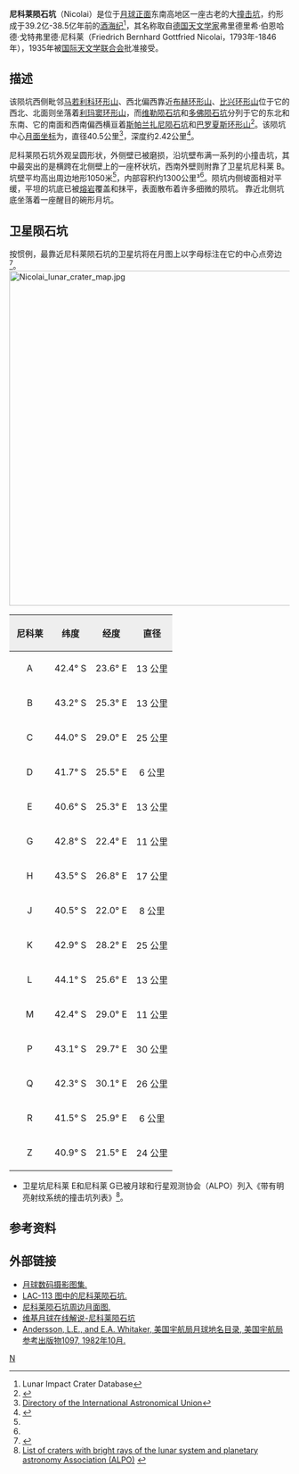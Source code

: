 {{lunar crater data|
 image=Normal Nicolai LO-IV-088H LTVT.jpg|
 caption=月球轨道器4号拍摄的图像|
 latitude=42.47|
 N_or_S=S|
 longitude=25.87|
 E_or_W=E|
 diameter=40.5公里|
 depth=2.42公里|
 colong=335|
 eponym=弗里德里希·伯·戈·尼科莱}}
'''尼科莱陨石坑'''（Nicolai）是位于[[月球正面|月球正面]]东南高地区一座古老的大[[撞击坑|撞击坑]]，约形成于39.2亿-38.5亿年前的[[酒海纪|酒海纪]]<ref name=LICD>Lunar Impact Crater Database</ref>，其名称取自[[德国|德国]][[天文学家|天文学家]]弗里德里希·伯恩哈德·戈特弗里德·尼科莱（Friedrich Bernhard Gottfried Nicolai，1793年-1846年），1935年被[[国际天文学联合会|国际天文学联合会]]批准接受。

==描述==
该陨坑西侧毗邻[[马若利科环形山|马若利科环形山]]、西北偏西靠近[[布赫环形山|布赫环形山]]、[[比兴环形山|比兴环形山]]位于它的西北、北面则坐落着[[利玛窦环形山|利玛窦环形山]]，而[[维勒陨石坑|维勒陨石坑]]和[[多佛陨石坑|多佛陨石坑]]分列于它的东北和东南、它的南面和西南偏西横亘着[[斯帕兰扎尼陨石|斯帕兰扎尼陨石坑]]和[[巴罗夏斯环形山|巴罗夏斯环形山]]<ref>{{Cite web |url=http://planetarynames.wr.usgs.gov/images/Lunar/lac_113_lo.pdf |title=Crater Nicolai on LAC-113 map. |accessdate=2016-09-06 |archive-date=2020-05-31 |archive-url=https://web.archive.org/web/20200531103139/https://planetarynames.wr.usgs.gov/images/Lunar/lac_113_lo.pdf |dead-url=no }}</ref>。该陨坑中心[[月面坐标|月面坐标]]为{{Coord|42.47|S|25.87|E|globe:Moon|nogoogle=1|noosm=1}}，直径40.5公里<ref name="IAU">[http://planetarynames.wr.usgs.gov/Feature/4251 Directory of the International Astronomical Union]</ref>，深度约2.42公里<ref>{{Cite web |url=http://fisherka.csolutionshosting.net/astronote/plan/craterdepth/html/CraterDepthFeatureNameWestfall.html |title=John E. Westfall's Atlas of the Lunar Terminator, Cambridge Univ. Press (2000) |accessdate=2016-09-06 |archive-date=2014-12-18 |archive-url=https://archive.today/20141218234310/http://fisherka.csolutionshosting.net/astronote/plan/craterdepth/html/CraterDepthFeatureNameWestfall.html |dead-url=yes }}</ref>。

尼科莱陨石坑外观呈圆形状，外侧壁已被磨损，沿坑壁布满一系列的小撞击坑，其中最突出的是横跨在北侧壁上的一座杯状坑，西南外壁则附靠了卫星坑尼科莱 B。坑壁平均高出周边地形1050米<ref name="LICD"/>，内部容积约1300公里³<ref name="LICD"/>。陨坑内侧坡面相对平缓，平坦的坑底已被[[熔岩|熔岩]]覆盖和抹平，表面散布着许多细微的陨坑。
靠近北侧坑底坐落着一座醒目的碗形月坑。

==卫星陨石坑==
按惯例，最靠近尼科莱陨石坑的卫星坑将在月图上以字母标注在它的中心点旁边<ref>{{cite book 
 | author=Bussey, B. | author-link=Ben Bussey 
 | author2=Spudis, P. | author2-link=Paul Spudis
 | date=2004 | title=The Clementine Atlas of the Moon
 | publisher=Cambridge University Press | location=New York
 | isbn=0-521-81528-2 }}</ref>。
[[Image:Nicolai_lunar_crater_map.jpg|600px]]

{| class="wikitable"
!width="25%" style="background:#eeeeee;" |尼科莱 
!width="25%" style="background:#eeeeee;" |纬度
!width="25%" style="background:#eeeeee;" |经度 
!width="25%" style="background:#eeeeee;" |直径
|-
|align="center"|A
|align="center"|42.4° S
|align="center"|23.6° E
|align="center"|13 公里
|-
|align="center"|B
|align="center"|43.2° S
|align="center"|25.3° E
|align="center"|13 公里
|-
|align="center"|C
|align="center"|44.0° S
|align="center"|29.0° E
|align="center"|25 公里
|-
|align="center"|D
|align="center"|41.7° S
|align="center"|25.5° E
|align="center"|6 公里
|-
|align="center"|E
|align="center"|40.6° S
|align="center"|25.3° E
|align="center"|13 公里
|-
|align="center"|G
|align="center"|42.8° S
|align="center"|22.4° E
|align="center"|11 公里
|-
|align="center"|H
|align="center"|43.5° S
|align="center"|26.8° E
|align="center"|17 公里
|-
|align="center"|J
|align="center"|40.5° S
|align="center"|22.0° E
|align="center"|8 公里
|-
|align="center"|K
|align="center"|42.9° S
|align="center"|28.2° E
|align="center"|25 公里
|-
|align="center"|L
|align="center"|44.1° S
|align="center"|25.6° E
|align="center"|13 公里
|-
|align="center"|M
|align="center"|42.4° S
|align="center"|29.0° E
|align="center"|11 公里
|-
|align="center"|P
|align="center"|43.1° S
|align="center"|29.7° E
|align="center"|30 公里
|-
|align="center"|Q
|align="center"|42.3° S
|align="center"|30.1° E
|align="center"|26 公里
|-
|align="center"|R
|align="center"|41.5° S
|align="center"|25.9° E
|align="center"|6 公里
|-
|align="center"|Z
|align="center"|40.9° S
|align="center"|21.5° E
|align="center"|24 公里
|}{{clear}}
* 卫星坑尼科莱 E和尼科莱 G已被月球和行星观测协会（ALPO）列入《带有明亮射纹系统的撞击坑列表》<ref>[http://www.zone-vx.com/alpo-rays-table.pdf List of craters with bright rays of the lunar system and planetary astronomy Association (ALPO)] {{webarchive|url=https://web.archive.org/web/20160304213831/http://www.zone-vx.com/alpo-rays-table.pdf |date=2016-03-04 }}</ref>。
 
==参考资料==
{{Reflist}}

==外部链接==
*[http://www.lpi.usra.edu/resources/lunar_orbiter/bin/srch_nam.shtml?Nicolai%7C0 月球数码摄影图集.] {{Wayback|url=http://www.lpi.usra.edu/resources/lunar_orbiter/bin/srch_nam.shtml?Nicolai%7C0 |date=20201127013028 }}
*[http://www.lpi.usra.edu/resources/mapcatalog/LAC/lac113/ LAC-113 图中的尼科莱陨石坑.] {{Wayback|url=http://www.lpi.usra.edu/resources/mapcatalog/LAC/lac113/ |date=20160304075407 }}
*[http://www.lpi.usra.edu/resources/mapcatalog/usgs/I695/ 尼科莱陨石坑周边月面图.] {{Wayback|url=http://www.lpi.usra.edu/resources/mapcatalog/usgs/I695/ |date=20160304071911 }}
*[http://the-moon.wikispaces.com/Nicolai 维基月球在线解说-尼科莱陨石坑] {{Wayback|url=http://the-moon.wikispaces.com/Nicolai |date=20180530160458 }}
*[http://planet4589.org/astro/lunar/RP-1097.pdf Andersson, L.E., and E.A. Whitaker, 美国宇航局月球地名目录, 美国宇航局参考出版物1097, 1982年10月.] {{Wayback|url=http://planet4589.org/astro/lunar/RP-1097.pdf |date=20141006125838 }}

[[Category:月球环形山|N]]
{{月球環形山 (L-N)}}